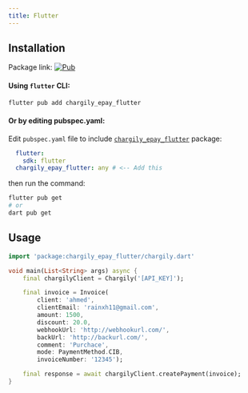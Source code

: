 ```yaml
---
title: Flutter
---
```


## Installation
Package link: [![Pub](https://img.shields.io/pub/v/chargily_epay_flutter.svg)](https://pub.dartlang.org/packages/chargily_epay_flutter) 
#### Using `flutter` CLI:
```powershell
flutter pub add chargily_epay_flutter
```

#### __Or by editing pubspec.yaml:__
Edit `pubspec.yaml` file to include [`chargily_epay_flutter`](https://pub.dev/packages/chargily_epay_flutter) package:
```yaml
  flutter:
    sdk: flutter
  chargily_epay_flutter: any # <-- Add this
```
then run the command:
```powershell
flutter pub get
# or
dart pub get
```

## Usage
```dart
import 'package:chargily_epay_flutter/chargily.dart'

void main(List<String> args) async {
    final chargilyClient = Chargily('[API_KEY]');

    final invoice = Invoice(
        client: 'ahmed',
        clientEmail: 'rainxh11@gmail.com',
        amount: 1500,
        discount: 20.0,
        webhookUrl: 'http://webhookurl.com/',
        backUrl: 'http://backurl.com/',
        comment: 'Purchace',
        mode: PaymentMethod.CIB,
        invoiceNumber: '12345');

    final response = await chargilyClient.createPayment(invoice);
}
```